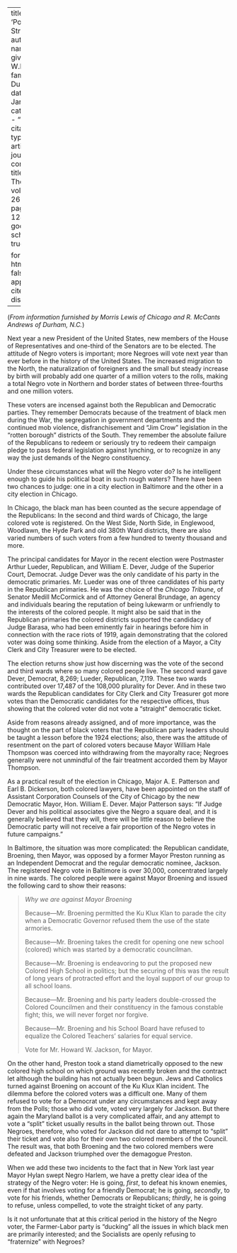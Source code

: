 
---
title: 'Political Straws'
author:
  - name:
      given: W.E.B.
      family: Du Bois
date: Jan. 1923
categories: 
  - ""
citation: 
  type: article-journal
  container-title: The Crisis
  volume: 26
  issue: 3
  page: 124-126
google-scholar: true

format:
  html:
    toc: false
    appendix-cite-as: display
---



(*From information furnished by Morris Lewis of Chicago and R. McCants Andrews of Durham, N.C.*) 

Next year a new President of the 
United States, new members of the House of Representatives and one-third of the Senators are to be elected. The attitude of Negro voters is important; more Negroes will vote next year than ever before in the history of the United States. The increased migration to the North, the naturalization of foreigners and the small but steady increase by birth will probably add one quarter of a million voters to the rolls, making a total Negro vote in Northern and border states of between three-fourths and one million voters. 

These voters are incensed against both the Republican and Democratic parties. They remember Democrats because of the treatment of black men during the War, the 
segregation in government departments and the continued mob violence, disfranchisement and "Jim Crow" legislation in the "rotten borough" districts of the South. They remember the absolute failure of the Republicans to redeem or seriously try to redeem their campaign pledge to pass federal legislation against lynching, or to recognize in any way the just demands of the Negro constituency. 

Under these circumstances what will the Negro voter do? Is he intelligent enough to guide his political boat in such rough waters? There have been two chances to judge: one in a city election in Baltimore and the other in a city election in Chicago. 

In Chicago, the black man has been counted as the secure appendage of the Republicans: In the second and third wards of Chicago, the large colored vote is registered. 
On the West Side, North Side, in Englewood, Woodlawn, the Hyde Park and old 380th Ward districts, there are also varied numbers of such voters from a few hundred to twenty thousand and more. 

The principal candidates for Mayor in the recent election were Postmaster Arthur Lueder, Republican, and William E. Dever, Judge of the Superior Court, Democrat. Judge Dever was the only candidate of his party in the democratic primaries. Mr. Lueder was one of three candidates of his party in the Republican primaries. He was the choice of the *Chicago Tribune*, of Senator Medill McCormick and of Attorney General Brundage, an agency and individuals bearing the reputation of being lukewarm or unfriendly to the interests of the colored people. It might also be said that in the Republican primaries the colored districts supported the candidacy of Judge Barasa, who had been eminently fair in hearings before him in connection with the race riots of 1919, again demonstrating that the colored voter was doing some thinking. Aside from the election of a Mayor, a City Clerk and City Treasurer were to be elected. 

The election returns show just how discerning was the vote of the second and third wards where so many colored people live. The second ward gave Dever, Democrat, 8,269; Lueder, Republican, 7,119. These two wards contributed over 17,487 of the 108,000 plurality for Dever. And in these two wards the Republican candidates for City Clerk and City Treasurer got more votes than the Democratic candidates for the respective offices, thus showing that the colored voter did not vote a "straight" democratic ticket. 

Aside from reasons already assigned, and of more importance, was the thought on the part of black voters that the Republican party leaders should be taught a lesson before the 1924 elections; also, there was the attitude of resentment on the part of colored voters because Mayor William Hale Thompson was coerced into withdrawing from the mayoralty race; Negroes generally were not unmindful of the fair treatment accorded them by Mayor Thompson. 

As a practical result of the election in Chicago, Major A. E. Patterson and Earl B. Dickerson, both colored lawyers, have been appointed on the staff of Assistant Corporation Counsels of the City of Chicago by the new Democratic Mayor, Hon. William E. 
Dever. Major Patterson says: "If Judge Dever and his political associates give the Negro a square deal, and it is generally believed that they will, there will be little reason to believe the Democratic party will not receive a fair proportion of the Negro votes in future campaigns." 

In Baltimore, the situation was more complicated: the Republican candidate, Broening, then Mayor, was opposed by a former Mayor Preston running as an Independent Democrat and the regular democratic nominee, Jackson. The registered Negro vote in Baltimore is over 30,000, concentrated largely in nine wards. The colored people were against Mayor Broening and issued the following card to show their reasons: 

> *Why we are against Mayor Broening*<p>Because---Mr. Broening permitted the Ku Klux Klan to parade the city when a Democratic Governor refused them the use of the state armories. <p> Because---Mr. Broening takes the credit for opening one new school (colored) which was started by a democratic councilman. <p> Because---Mr. Broening is endeavoring to put the proposed new Colored High School in politics; but the securing of this was the result of long years of protracted effort and the loyal support of our group to all school loans. <p> Because---Mr. Broening and his party leaders double-crossed the Colored Councilmen and their constituency in the famous constable fight; this, we will never forget nor forgive. <p> Because---Mr. Broening and his School Board have refused to equalize the Colored Teachers' salaries for equal service. <p>Vote for Mr. Howard W. Jackson, for Mayor.

On the other hand, Preston took a stand diametrically opposed to the new colored high school on which ground was recently broken and the contract let although the building has not actually been begun. Jews and Catholics turned against Broening on account of the Ku Klux Klan incident. The dilemma before the colored voters was a difficult one. Many of them refused to vote for a Democrat under any circumstances and kept away from the Polls; those who did vote, voted very largely for Jackson. But there again the Maryland ballot is a very complicated affair, and any attempt to vote a "split" ticket usually results in the ballot being thrown out. Those Negroes, therefore, who voted for Jackson did not dare to attempt to "split" their ticket and vote also for their own two colored members of the Council. The result was, that both Broening and the two colored members were defeated and Jackson triumphed over the demagogue Preston. 

When we add these two incidents to the fact that in New York last year Mayor Hylan swept Negro Harlem, we have a pretty clear idea of the strategy of the Negro voter: He is going, *first*, to defeat his 
known enemies, even if that involves voting for a friendly Democrat; he is going, *secondly*, to vote for his friends, whether Democrats or Republicans; *thirdly*, he is going to refuse, unless compelled, to vote the straight ticket of any party. 

Is it not unfortunate that at this critical period in the history of the Negro voter, the Farmer-Labor party is "ducking" all the issues in which black men are primarily interested; and the Socialists are openly refusing to "fraternize" with Negroes? 

